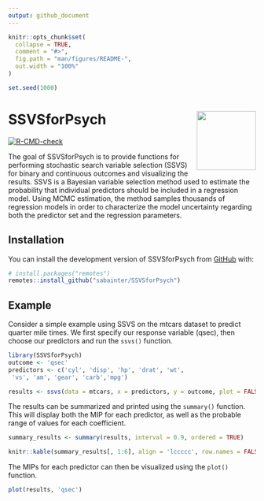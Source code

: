 ```yaml
---
output: github_document
---
```


<!-- README.md is generated from README.Rmd. Please edit that file -->

```r
knitr::opts_chunk$set(
  collapse = TRUE,
  comment = "#>",
  fig.path = "man/figures/README-",
  out.width = "100%"
)

set.seed(1000)
```

# SSVSforPsych <img src="man/figures/logo.png" align="right" width="120" />

<!-- badges: start -->
[![R-CMD-check](https://github.com/sabainter/SSVSforPsych/workflows/R-CMD-check/badge.svg)](https://github.com/sabainter/SSVSforPsych/actions)
<!-- badges: end -->

The goal of SSVSforPsych is to provide functions for performing stochastic search variable selection (SSVS) 
for binary and continuous outcomes and visualizing the results. 
SSVS is a Bayesian variable selection method used to estimate the probability 
that individual predictors should be included in a regression model. 
Using MCMC estimation, the method samples thousands of regression models 
in order to characterize the model uncertainty regarding both the predictor 
set and the regression parameters.

## Installation

You can install the development version of SSVSforPsych from [GitHub](https://github.com/) with:

``` r
# install.packages("remotes")
remotes::install_github("sabainter/SSVSforPsych")
```
## Example

Consider a simple example using SSVS on the mtcars dataset to predict quarter mile times. We first specify
our response variable (qsec), then choose our predictors and run the `ssvs()` function.

```r
library(SSVSforPsych)
outcome <- 'qsec'
predictors <- c('cyl', 'disp', 'hp', 'drat', 'wt',
 'vs', 'am', 'gear', 'carb','mpg')

results <- ssvs(data = mtcars, x = predictors, y = outcome, plot = FALSE)
```


The results can be summarized and printed using the `summary()` function. This will display both the MIP
for each predictor, as well as the probable range of values for each coefficient.

```r
summary_results <- summary(results, interval = 0.9, ordered = TRUE)
```


```r
knitr::kable(summary_results[, 1:6], align = 'lccccc', row.names = FALSE)
```

The MIPs for each predictor can then be visualized using the `plot()` function.

```r
plot(results, 'qsec')
```


